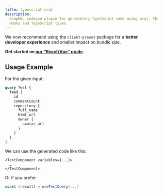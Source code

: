 ```yaml
---
title: typescript-urql
description:
  GraphQL codegen plugin for generating TypeScript code using urql. This plugin generates React
  Hooks and TypeScript types.
---
```




<Callout type="info">

We now recommend using the `client-preset` package for a **better developer experience** and smaller
impact on bundle size.

**Get started on [our "React/Vue" guide](/docs/guides/react-vue).**

</Callout>

<PluginHeader />
<PluginApiDocs />

## Usage Example

For the given input:

```graphql
query Test {
  feed {
    id
    commentCount
    repository {
      full_name
      html_url
      owner {
        avatar_url
      }
    }
  }
}
```

We can use the generated code like this:

```tsx
<TestComponent variables={...}>
  …
</TestComponent>
```

Or if you prefer:

```ts
const [result] = useTestQuery(...)
```
